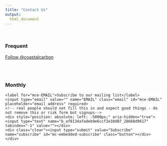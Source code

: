```yaml
---
title: "Contact Us"
output: 
  html_document
---
```


<script>
   $(document).ready(function() {
     $head = $('#header');
     $head.prepend('<img src=\"images/CoastalCarobonRCNLogo-OnlyLogo.png\" style=\"float: right;width: 150px;\"/>')
   });
</script>
<br>

### Frequent
<!--html_preserve-->
<a href="https://twitter.com/coastalcarbon?ref_src=twsrc%5Etfw" class="twitter-follow-button" data-show-count="false">Follow @coastalcarbon</a><script async src="https://platform.twitter.com/widgets.js" charset="utf-8"></script>
<!--/html_preserve-->
<br>
<br>

### Monthly
<!--html_preserve-->
<!-- Begin MailChimp Signup Form -->
<link href="//cdn-images.mailchimp.com/embedcode/slim-10_7.css" rel="stylesheet" type="text/css">
<style type="text/css">
	#mc_embed_signup{background:#fff; clear:left; font:14px Helvetica,Arial,sans-serif; }
	/* Add your own MailChimp form style overrides in your site stylesheet or in this style block.
	   We recommend moving this block and the preceding CSS link to the HEAD of your HTML file. */
</style>
<div id="mc_embed_signup">
<form action="https://serc.us3.list-manage.com/subscribe/post?u=af8134afadeb9e6ccf2e10d07&amp;id=28668d9617" method="post" id="mc-embedded-subscribe-form" name="mc-embedded-subscribe-form" class="validate" target="_blank" novalidate>
    <div id="mc_embed_signup_scroll">
	<label for="mce-EMAIL">Subscribe to our mailing list</label>
	<input type="email" value="" name="EMAIL" class="email" id="mce-EMAIL" placeholder="email address" required>
    <!-- real people should not fill this in and expect good things - do not remove this or risk form bot signups-->
    <div style="position: absolute; left: -5000px;" aria-hidden="true"><input type="text" name="b_af8134afadeb9e6ccf2e10d07_28668d9617" tabindex="-1" value=""></div>
    <div class="clear"><input type="submit" value="Subscribe" name="subscribe" id="mc-embedded-subscribe" class="button"></div>
    </div>
</form>
</div>
<!--End mc_embed_signup-->
<!--/html_preserve-->

